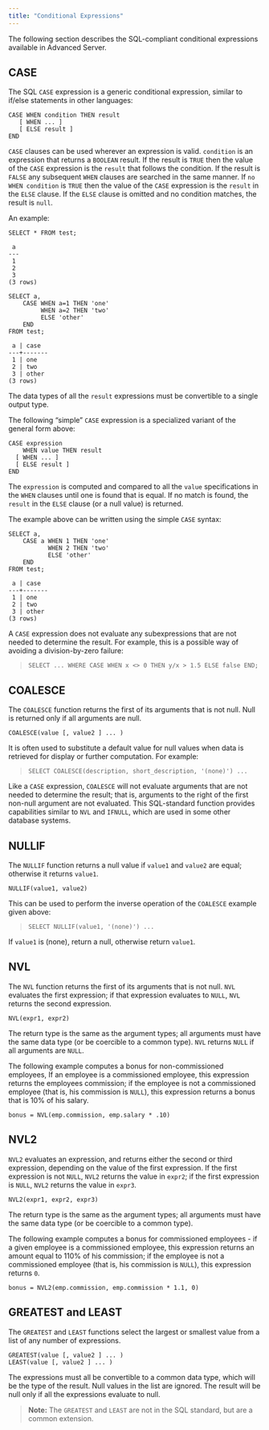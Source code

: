 ```yaml
---
title: "Conditional Expressions"
---
```


<div id="conditional_expressions" class="registered_link"></div>


The following section describes the SQL-compliant conditional expressions available in Advanced Server.

## CASE

The SQL `CASE` expression is a generic conditional expression, similar to if/else statements in other languages:

    CASE WHEN condition THEN result
       [ WHEN ... ]
       [ ELSE result ]
    END

`CASE` clauses can be used wherever an expression is valid. `condition` is an expression that returns a `BOOLEAN` result. If the result is `TRUE` then the value of the `CASE` expression is the `result` that follows the condition. If the result is `FALSE` any subsequent `WHEN` clauses are searched in the same manner. If `no WHEN condition` is `TRUE` then the value of the `CASE` expression is the `result` in the `ELSE` clause. If the `ELSE` clause is omitted and no condition matches, the result is `null`.

An example:

    SELECT * FROM test;

     a
    ---
     1
     2
     3
    (3 rows)

    SELECT a,
        CASE WHEN a=1 THEN 'one'
             WHEN a=2 THEN 'two'
             ELSE 'other'
        END
    FROM test;

     a | case
    ---+-------
     1 | one
     2 | two
     3 | other
    (3 rows)

The data types of all the `result` expressions must be convertible to a single output type.

The following “simple” `CASE` expression is a specialized variant of the general form above:

    CASE expression
        WHEN value THEN result
      [ WHEN ... ]
      [ ELSE result ]
    END

The `expression` is computed and compared to all the `value` specifications in the `WHEN` clauses until one is found that is equal. If no match is found, the `result` in the `ELSE` clause (or a null value) is returned.

The example above can be written using the simple `CASE` syntax:

    SELECT a,
        CASE a WHEN 1 THEN 'one'
               WHEN 2 THEN 'two'
               ELSE 'other'
        END
    FROM test;

     a | case
    ---+-------
     1 | one
     2 | two
     3 | other
    (3 rows)

A `CASE` expression does not evaluate any subexpressions that are not needed to determine the result. For example, this is a possible way of avoiding a division-by-zero failure:

> `SELECT ... WHERE CASE WHEN x <> 0 THEN y/x > 1.5 ELSE false END;`

## COALESCE

The `COALESCE` function returns the first of its arguments that is not null. Null is returned only if all arguments are null.

    COALESCE(value [, value2 ] ... )

It is often used to substitute a default value for null values when data is retrieved for display or further computation. For example:

> `SELECT COALESCE(description, short_description, '(none)') ...`

Like a `CASE` expression, `COALESCE` will not evaluate arguments that are not needed to determine the result; that is, arguments to the right of the first non-null argument are not evaluated. This SQL-standard function provides capabilities similar to `NVL` and `IFNULL`, which are used in some other database systems.

## NULLIF

The `NULLIF` function returns a null value if `value1` and `value2` are equal; otherwise it returns `value1`.

    NULLIF(value1, value2)

This can be used to perform the inverse operation of the `COALESCE` example given above:

> `SELECT NULLIF(value1, '(none)') ...`

If `value1` is (none), return a null, otherwise return `value1`.

## NVL

The `NVL` function returns the first of its arguments that is not null. `NVL` evaluates the first expression; if that expression evaluates to `NULL`, `NVL` returns the second expression.

    NVL(expr1, expr2)

The return type is the same as the argument types; all arguments must have the same data type (or be coercible to a common type). `NVL` returns `NULL` if all arguments are `NULL`.

The following example computes a bonus for non-commissioned employees, If an employee is a commissioned employee, this expression returns the employees commission; if the employee is not a commissioned employee (that is, his commission is `NULL`), this expression returns a bonus that is 10% of his salary.

    bonus = NVL(emp.commission, emp.salary * .10)

## NVL2

`NVL2` evaluates an expression, and returns either the second or third expression, depending on the value of the first expression. If the first expression is not `NULL`, `NVL2` returns the value in `expr2`; if the first expression is `NULL`, `NVL2` returns the value in `expr3`.

    NVL2(expr1, expr2, expr3)

The return type is the same as the argument types; all arguments must have the same data type (or be coercible to a common type).

The following example computes a bonus for commissioned employees - if a given employee is a commissioned employee, this expression returns an amount equal to 110% of his commission; if the employee is not a commissioned employee (that is, his commission is `NULL`), this expression returns `0`.

    bonus = NVL2(emp.commission, emp.commission * 1.1, 0)

## GREATEST and LEAST

The `GREATEST` and `LEAST` functions select the largest or smallest value from a list of any number of expressions.

    GREATEST(value [, value2 ] ... )
    LEAST(value [, value2 ] ... )

The expressions must all be convertible to a common data type, which will be the type of the result. Null values in the list are ignored. The result will be null only if all the expressions evaluate to null.

> **Note:** The `GREATEST` and `LEAST` are not in the SQL standard, but are a common extension.

